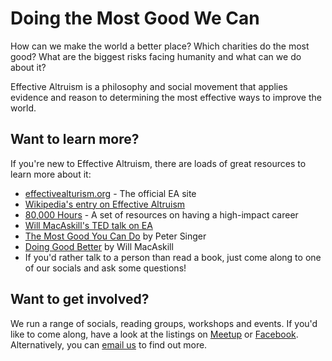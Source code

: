 # Doing the Most Good We Can

How can we make the world a better place? Which charities do the most good? What are the biggest risks facing humanity and what can we do about it?

Effective Altruism is a philosophy and social movement that applies evidence and reason to determining the most effective ways to improve the world.

## Want to learn more?

If you're new to Effective Altruism, there are loads of great resources to learn more about it:

- [effectivealturism.org](https://www.effectivealtruism.org/) - The official EA site
- [Wikipedia's entry on Effective Altruism](https://en.wikipedia.org/wiki/Effective_altruism)
- [80,000 Hours](https://80000hours.org/) - A set of resources on having a high-impact career
- [Will MacAskill's TED talk on EA](https://www.ted.com/talks/will_macaskill_how_can_we_do_the_most_good_for_the_world?language=en)
- [The Most Good You Can Do](https://www.amazon.co.uk/Most-Good-You-Can-Effective/dp/0300180276) by Peter Singer
- [Doing Good Better](https://www.amazon.co.uk/dp/1783350512/ref=asc_df_178335051257514244/?tag=googshopuk-21&creative=22110&creativeASIN=1783350512&linkCode=df0&hvadid=311043780415&hvpos=1o3&hvnetw=g&hvrand=4071899468241871841&hvpone=&hvptwo=&hvqmt=&hvdev=c&hvdvcmdl=&hvlocint=&hvlocphy=9045628&hvtargid=pla-471330494535&th=1&psc=1) by Will MacAskill
- If you'd rather talk to a person than read a book,  just come along to one of our socials and ask some questions!

## Want to get involved?

We run a range of socials, reading groups, workshops and events. If you'd like to come along, have a look at the listings on [Meetup](https://www.meetup.com/Bristol-Rationality-and-Effective-Altruism-Meetups/) or [Facebook](https://www.facebook.com/EffectiveAltruismBristol/). Alternatively, you can [email us](eabristolcommittee@gmail.com) to find out more.
